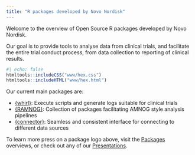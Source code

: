 ```yaml
---
title: "R packages developed by Novo Nordisk"
---
```


Welcome to the overview of Open Source R packages developed by Novo Nordisk.

Our goal is to provide tools to analyse data from clinical trials, 
and facilitate the entire trial conduct process, from data collection to reporting of clinical results.

::: {.grid}

::: {.g-col-6}

```r
#| echo: false
htmltools::includeCSS("www/hex.css")
htmltools::includeHTML("www/hex.html")
```

:::

::: {.g-col-6}

Our current main packages are:

* [{whirl}](https://novonordisk-opensource.github.io/whirl/): Execute scripts and generate logs suitable for clinical trials
* [{RAMNOG}](https://hta-pharma.github.io/ramnog/): Collection of packages facilitating AMNOG style analysis pipelines
* [{connector}](https://novonordisk-opensource.github.io/connector/): Seamless and consistent interface for connecting to different data sources

:::

:::

To learn more press on a package logo above, visit the [Packages](packages/index.qmd) overviews, or check out any of our [Presentations](ressources/index.qmd#Presentations).